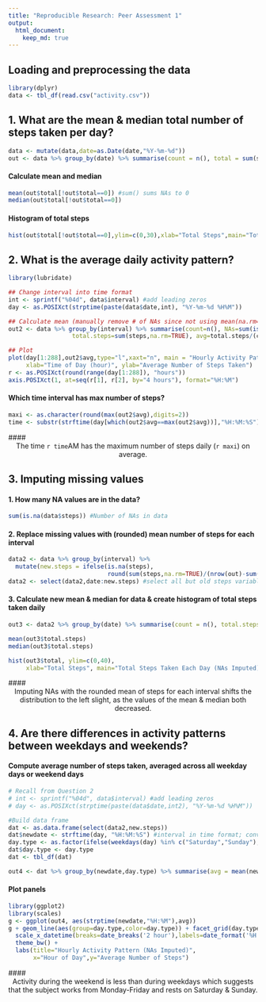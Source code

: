 ```yaml
---
title: "Reproducible Research: Peer Assessment 1"
output: 
  html_document:
    keep_md: true
---
```


<!-- rmarkdown v1 -->

## Loading and preprocessing the data
```r
library(dplyr)
data <- tbl_df(read.csv("activity.csv"))
```

## 1. What are the mean & median total number of steps taken per day?
```r
data <- mutate(data,date=as.Date(date,"%Y-%m-%d"))
out <- data %>% group_by(date) %>% summarise(count = n(), total = sum(steps,na.rm=TRUE))
```

#### Calculate mean and median 
```r
mean(out$total[!out$total==0]) #sum() sums NAs to 0
median(out$total[!out$total==0])
```

#### Histogram of total steps
```r
hist(out$total[!out$total==0],ylim=c(0,30),xlab="Total Steps",main="Total Steps Taken Each Day")
```

## 2. What is the average daily activity pattern?
```r
library(lubridate)

## Change interval into time format
int <- sprintf("%04d", data$interval) #add leading zeros
day <- as.POSIXct(strptime(paste(data$date,int), "%Y-%m-%d %H%M")) 

## Calculate mean (manually remove # of NAs since not using mean(na.rm=TRUE))
out2 <- data %>% group_by(interval) %>% summarise(count=n(), NAs=sum(is.na(steps)),
                  total.steps=sum(steps,na.rm=TRUE), avg=total.steps/(count-NAs))

## Plot 
plot(day[1:288],out2$avg,type="l",xaxt="n", main = "Hourly Activity Pattern",
     xlab="Time of Day (hour)", ylab="Average Number of Steps Taken")
r <- as.POSIXct(round(range(day[1:288]), "hours"))
axis.POSIXct(1, at=seq(r[1], r[2], by="4 hours"), format="%H:%M")
```

#### Which time interval has max number of steps?
```r
maxi <- as.character(round(max(out2$avg),digits=2))
time <- substr(strftime(day[which(out2$avg==max(out2$avg))],"%H:%M:%S"),1,5)
```
#### <center> The time `r time`AM has the maximum number of steps daily (`r maxi`) on average. </center>

## 3. Imputing missing values

#### 1. How many NA values are in the data?
```r
sum(is.na(data$steps)) #Number of NAs in data
```

#### 2. Replace missing values with (rounded) mean number of steps for each interval
```r
data2 <- data %>% group_by(interval) %>% 
  mutate(new.steps = ifelse(is.na(steps), 
                            round(sum(steps,na.rm=TRUE)/(nrow(out)-sum(is.na(steps)))), steps))
data2 <- select(data2,date:new.steps) #select all but old steps variable
```

#### 3. Calculate new mean & median for data & create histogram of total steps taken daily
```r
out3 <- data2 %>% group_by(date) %>% summarise(count = n(), total.steps = sum(new.steps))

mean(out3$total.steps)
median(out3$total.steps)

hist(out3$total, ylim=c(0,40),
     xlab="Total Steps", main="Total Steps Taken Each Day (NAs Imputed)")
```

#### <center> Imputing NAs with the rounded mean of steps for each interval shifts the distribution to the left slight, as the values of the mean & median both decreased. </center>

## 4. Are there differences in activity patterns between weekdays and weekends?

#### Compute average number of steps taken, averaged across all weekday days or weekend days

```r
# Recall from Question 2
# int <- sprintf("%04d", data$interval) #add leading zeros
# day <- as.POSIXct(strptime(paste(data$date,int2), "%Y-%m-%d %H%M")) 

#Build data frame
dat <- as.data.frame(select(data2,new.steps))
dat$newdate <- strftime(day, "%H:%M:%S") #interval in time format; convert for group_by()
day.type <- as.factor(ifelse(weekdays(day) %in% c("Saturday","Sunday"), "Weekend", "Weekday"))
dat$day.type <- day.type
dat <- tbl_df(dat)

out4 <- dat %>% group_by(newdate,day.type) %>% summarise(avg = mean(new.steps))
```

#### Plot panels
```r
library(ggplot2)
library(scales)
g <- ggplot(out4, aes(strptime(newdate,"%H:%M"),avg))
g + geom_line(aes(group=day.type,color=day.type)) + facet_grid(day.type ~ .) +
  scale_x_datetime(breaks=date_breaks('2 hour'),labels=date_format('%H:%M')) +
  theme_bw() +
  labs(title="Hourly Activity Pattern (NAs Imputed)", 
       x="Hour of Day",y="Average Number of Steps") 
```

#### <center> Activity during the weekend is less than during weekdays which suggests that the subject works from Monday-Friday and rests on Saturday & Sunday. </center>